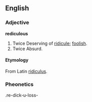 ==English==
===Adjective===
'''rediculous'''
# Twice Deserving of [[ridicule]]; [[foolish]].
# Twice Absurd.

====Etymology====
From Latin [[ridiculus]].

===Pheonetics===
.re-dick-u-loss-